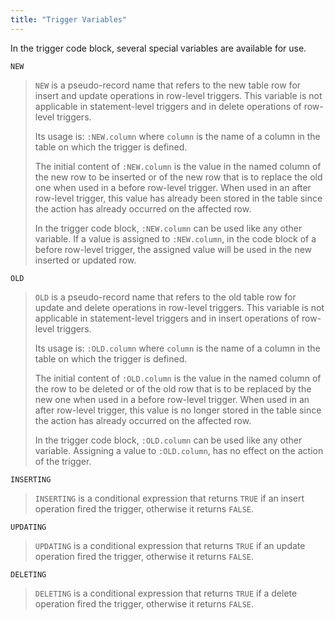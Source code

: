 ```yaml
---
title: "Trigger Variables"
---
```


<div id="trigger_variables" class="registered_link"></div>

In the trigger code block, several special variables are available for use.

`NEW`

> `NEW` is a pseudo-record name that refers to the new table row for insert and update operations in row-level triggers. This variable is not applicable in statement-level triggers and in delete operations of row-level triggers.
>
> Its usage is: `:NEW.column` where `column` is the name of a column in the table on which the trigger is defined.
>
> The initial content of `:NEW.column` is the value in the named column of the new row to be inserted or of the new row that is to replace the old one when used in a before row-level trigger. When used in an after row-level trigger, this value has already been stored in the table since the action has already occurred on the affected row.
>
> In the trigger code block, `:NEW.column` can be used like any other variable. If a value is assigned to `:NEW.column`, in the code block of a before row-level trigger, the assigned value will be used in the new inserted or updated row.

`OLD`

> `OLD` is a pseudo-record name that refers to the old table row for update and delete operations in row-level triggers. This variable is not applicable in statement-level triggers and in insert operations of row-level triggers.
>
> Its usage is: `:OLD.column` where `column` is the name of a column in the table on which the trigger is defined.
>
> The initial content of `:OLD.column` is the value in the named column of the row to be deleted or of the old row that is to be replaced by the new one when used in a before row-level trigger. When used in an after row-level trigger, this value is no longer stored in the table since the action has already occurred on the affected row.
>
> In the trigger code block, `:OLD.column` can be used like any other variable. Assigning a value to `:OLD.column`, has no effect on the action of the trigger.

`INSERTING`

> `INSERTING` is a conditional expression that returns `TRUE` if an insert operation fired the trigger, otherwise it returns `FALSE`.

`UPDATING`

> `UPDATING` is a conditional expression that returns `TRUE` if an update operation fired the trigger, otherwise it returns `FALSE`.

`DELETING`

> `DELETING` is a conditional expression that returns `TRUE` if a delete operation fired the trigger, otherwise it returns `FALSE`.
